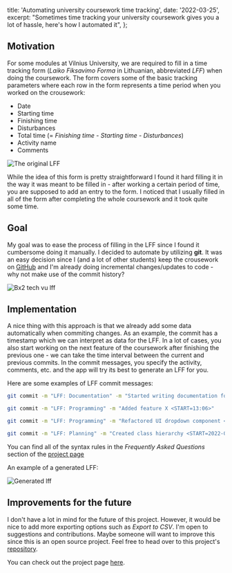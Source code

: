   title: 'Automating university coursework time tracking',
  date: '2022-03-25',
  excerpt:
    "Sometimes time tracking your university coursework gives you a lot of hassle, here's how I automated it",
};

## Motivation

For some modules at Vilnius University, we are required to fill in a time tracking form (_Laiko Fiksavimo Forma_ in Lithuanian, abbreviated _LFF_) when doing the coursework. The form covers some of the basic tracking parameters where each row in the form represents a time period when you worked on the crousework:

- Date
- Starting time
- Finishing time
- Disturbances
- Total time (= _Finishing time - Starting time - Disturbances_)
- Activity name
- Comments

![The original LFF](raster/lff-original.png)

While the idea of this form is pretty straightforward I found it hard filling it in the way it was meant to be filled in - after working a certain period of time, you are supposed to add an entry to the form. I noticed that I usually filled in all of the form after completing the whole coursework and it took quite some time.

## Goal

My goal was to ease the process of filling in the LFF since I found it cumbersome doing it manually. I decided to automate by utilizing **git**. It was an easy decision since I (and a lot of other students) keep the crousework on [GitHub](https://github.com/BenasB?tab=repositories) and I'm already doing incremental changes/updates to code - why not make use of the commit history?

![Bx2 tech vu lff](raster/vu-lff.png)

## Implementation

A nice thing with this approach is that we already add some data automatically when commiting changes. As an example, the commit has a timestamp which we can interpret as data for the LFF. In a lot of cases, you also start working on the next feature of the coursework after finishing the previous one - we can take the time interval between the current and previous commits. In the commit messages, you specify the activity, comments, etc. and the app will try its best to generate an LFF for you.

Here are some examples of LFF commit messages:

```bash
git commit -m "LFF: Documentation" -m "Started writing documentation for new feature"

git commit -m "LFF: Programming" -m "Added feature X <START=13:06>"

git commit -m "LFF: Programming" -m "Refactored UI dropdown component <DISTURBANCE=00:23;Lunch>"

git commit -m "LFF: Planning" -m "Created class hierarchy <START=2022-03-20;16:32><DISTURBANCE=00:18;Taking out trash><DISTURBANCE=00:07;Phone call>"
```

You can find all of the syntax rules in the _Frequently Asked Questions_ section of the [project page](https://bx2.tech/vu-lff)

An example of a generated LFF:

![Generated lff](raster/generated-lff.png)

## Improvements for the future

I don't have a lot in mind for the future of this project. However, it would be nice to add more exporting options such as _Export to CSV_. I'm open to suggestions and contributions. Maybe someone will want to improve this since this is an open source project. Feel free to head over to this project's [repository](https://github.com/BenasB/vu-lff).

You can check out the project page [here](https://bx2.tech/vu-lff).
